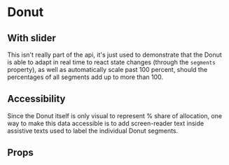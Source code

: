 
# Donut

<Canvas withSource="open">
    <Story id="components-donut--basic" />
</Canvas>

## With slider

This isn't really part of the api, it's just used to demonstrate that the Donut is able to
adapt in real time to react state changes (through the `segments` property), as well as automatically
scale past 100 percent, should the percentages of all segments add up to more than 100.

<Canvas>
    <Story id="components-donut--with-slider" />
</Canvas>

## Accessibility

Since the Donut itself is only visual to represent % share of allocation, one way to make this data
accessible is to add screen-reader text inside assistive texts used to label the individual Donut segments.

<Canvas>
    <Story id="components-donut--accessibility" />
</Canvas>

## Props

<ArgsTable story={PRIMARY_STORY} />
